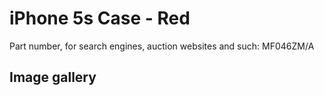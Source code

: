 
# iPhone 5s Case - Red

Part number, for search engines, auction websites and such: MF046ZM/A

## Image gallery

<div style={{ width: '100%', maxWidth: '768px' }}>
<GalleryComponent
    images={[
      {
        original: "/everysource/MF046.webp",
        thumbnail: "/everypreview/MF046.webp",
      },
      {
        original: "/everysource/MF046_AV1_SILVER.webp",
        thumbnail: "/everypreview/MF046_AV1_SILVER.webp",
      },
      {
        original: "/everysource/MF046_AV1_SPACE_GRAY.webp",
        thumbnail: "/everypreview/MF046_AV1_SPACE_GRAY.webp",
      },
      {
        original: "/everysource/MF046_AV2.webp",
        thumbnail: "/everypreview/MF046_AV2.webp",
      }
    ]}
  />
</div>
